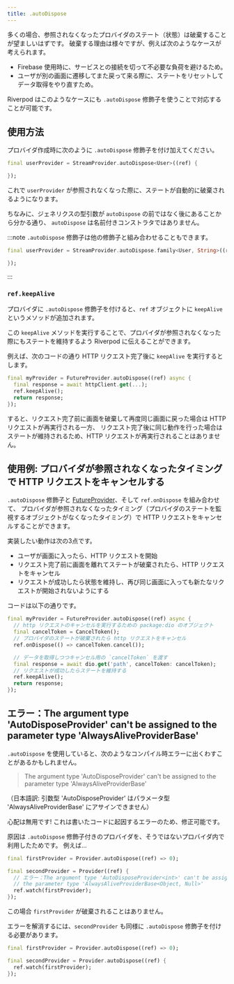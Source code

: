 ```yaml
---
title: .autoDispose
---
```



多くの場合、参照されなくなったプロバイダのステート（状態）は破棄することが望ましいはずです。
破棄する理由は様々ですが、例えば次のようなケースが考えられます。

- Firebase 使用時に、サービスとの接続を切って不必要な負荷を避けるため。
- ユーザが別の画面に遷移してまた戻って来る際に、ステートをリセットしてデータ取得をやり直すため。

Riverpod はこのようなケースにも `.autoDispose` 修飾子を使うことで対応することが可能です。

## 使用方法

プロバイダ作成時に次のように `.autoDispose` 修飾子を付け加えてください。

```dart
final userProvider = StreamProvider.autoDispose<User>((ref) {

});
```

これで `userProvider` が参照されなくなった際に、ステートが自動的に破棄されるようになります。

ちなみに、ジェネリクスの型引数が `autoDispose` の前ではなく後にあることから分かる通り、
`autoDispose` は名前付きコンストラタではありません。

:::note
`.autoDispose` 修飾子は他の修飾子と組み合わせることもできます。

```dart
final userProvider = StreamProvider.autoDispose.family<User, String>((ref, id) {

});
```

:::

### `ref.keepAlive`

プロバイダに `.autoDispose` 修飾子を付けると、`ref` オブジェクトに `keepAlive` というメソッドが追加されます。

この `keepAlive` メソッドを実行することで、プロバイダが参照されなくなった際にもステートを維持するよう Riverpod に伝えることができます。

例えば、次のコードの通り HTTP リクエスト完了後に `keepAlive` を実行するとします。

```dart
final myProvider = FutureProvider.autoDispose((ref) async {
  final response = await httpClient.get(...);
  ref.keepAlive();
  return response;
});
```

すると、リクエスト完了前に画面を破棄して再度同じ画面に戻った場合は HTTP リクエストが再実行される一方、
リクエスト完了後に同じ動作を行った場合はステートが維持されるため、HTTP リクエストが再実行されることはありません。

## 使用例: プロバイダが参照されなくなったタイミングで HTTP リクエストをキャンセルする

`.autoDispose` 修飾子と [FutureProvider]、そして `ref.onDispose` を組み合わせて、
プロバイダが参照されなくなったタイミング（プロバイダのステートを監視するオブジェクトがなくなったタイミング）で HTTP リクエストをキャンセルすることができます。

実装したい動作は次の3点です。

- ユーザが画面に入ったら、HTTP リクエストを開始
- リクエスト完了前に画面を離れてステートが破棄されたら、HTTP リクエストをキャンセル
- リクエストが成功したら状態を維持し、再び同じ画面に入っても新たなリクエストが開始されないようにする

コードは以下の通りです。

```dart
final myProvider = FutureProvider.autoDispose((ref) async {
  // http リクエストのキャンセルを実行するための package:dio のオブジェクト
  final cancelToken = CancelToken();
  // プロバイダのステートが破棄されたら http リクエストをキャンセル
  ref.onDispose(() => cancelToken.cancel());

  // データを取得しつつキャンセル用の `cancelToken` を渡す
  final response = await dio.get('path', cancelToken: cancelToken);
  // リクエストが成功したらステートを維持する
  ref.keepAlive();
  return response;
});
```

## エラー：The argument type 'AutoDisposeProvider' can't be assigned to the parameter type 'AlwaysAliveProviderBase'

`.autoDispose` を使用していると、次のようなコンパイル時エラーに出くわすことがあるかもしれません。

> The argument type 'AutoDisposeProvider' can't be assigned to the parameter
> type 'AlwaysAliveProviderBase'

（日本語訳: 引数型 'AutoDisposeProvider' はパラメータ型 'AlwaysAliveProviderBase' にアサインできません）

心配は無用です! これは書いたコードに起因するエラーのため、修正可能です。

原因は `.autoDispose` 修飾子付きのプロバイダを、そうではないプロバイダ内で利用したためです。
例えば...

```dart
final firstProvider = Provider.autoDispose((ref) => 0);

final secondProvider = Provider((ref) {
  // エラー：The argument type 'AutoDisposeProvider<int>' can't be assigned to
  // the parameter type 'AlwaysAliveProviderBase<Object, Null>'
  ref.watch(firstProvider);
});
```

この場合 `firstProvider` が破棄されることはありません。

エラーを解消するには、`secondProvider` も同様に `.autoDispose` 修飾子を付ける必要があります。

```dart
final firstProvider = Provider.autoDispose((ref) => 0);

final secondProvider = Provider.autoDispose((ref) {
  ref.watch(firstProvider);
});
```

[futureprovider]: https://pub.dev/documentation/hooks_riverpod/latest/hooks_riverpod/FutureProvider-class.html
